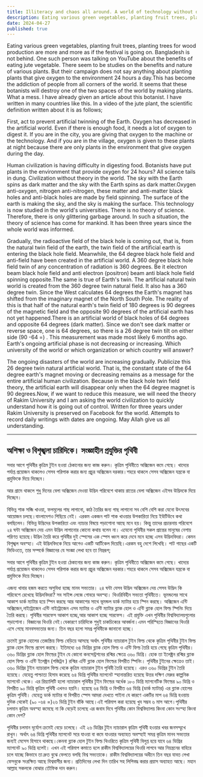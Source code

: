 ```yaml
---
title: Illiteracy and chaos all around. A world of technology without definition
description: Eating various green vegetables, planting fruit trees, planting trees for wood production are more and more as if the festival is going on. 
date: 2024-04-27
published: true
---
```



Eating various green vegetables, planting fruit trees, planting trees for wood production are more and more as if the festival is going on. Bangladesh is not behind. One such person was talking on YouTube about the benefits of eating jute vegetable. There seem to be studies on the benefits and nature of various plants.
But their campaign does not say anything about planting plants that give oxygen to the environment 24 hours a day.This has become the addiction of people from all corners of the world. It seems that these botanists will destroy one of the two spaces of the world by making plants. What a mess. I have already given an article about this botanist. I have written in many countries like this. In a video of the jute plant, the scientific definition written about it is as follows;

First, act to prevent artificial twinning of the Earth. Oxygen has decreased in the artificial world. Even if there is enough food, it needs a lot of oxygen to digest it. If you are in the city, you are giving that oxygen to the machine or the technology.
And if you are in the village, oxygen is given to these plants at night because there are only plants in the environment that give oxygen during the day.

Human civilization is having difficulty in digesting food. Botanists have put plants in the environment that provide oxygen for 24 hours? All science tails in dung. Civilization without theory in the world. The sky with the Earth spins as dark matter and the sky with the Earth spins as dark matter.Oxygen anti-oxygen, nitrogen anti-nitrogen, these matter and anti-matter black holes and anti-black holes are made by field spinning. The surface of the earth is making the sky, and the sky is making the surface. This technology is now studied in the world's universities. There is no theory of science. Therefore, there is only glittering garbage around. In such a situation, the theory of science has come for mankind. It has been three years since the whole world was informed.

Gradually, the radioactive field of the black hole is coming out, that is, from the natural twin field of the earth, the twin field of the artificial earth is entering the black hole field. Meanwhile, the 64 degree black hole field and anti-field have been created in the artificial world. A 360 degree black hole field twin of any concentration of radiation is 360 degrees. Be it electron beam black hole field and anti electron (positron) beam anti black hole field spinning opposite.The same is true of Earth's twin. The artificial natural twin world is created from the 360 ​​degree twin natural field. It also has a 360 degree twin. Since the West calculates 64 degrees the Earth's magnet has shifted from the imaginary magnet of the North South Pole. The reality of this is that half of the natural earth's twin field of 180 degrees is 90 degrees of the magnetic field and the opposite 90 degrees of the artificial earth has not yet happened.There is an artificial world of black holes of 64 degrees and opposite 64 degrees (dark matter). Since we don't see dark matter or reverse space, one is 64 degrees, so there is a 26 degree twin tilt on either side (90 -64 =) . This measurement was made most likely 6 months ago. Earth's ongoing artificial phase is not decreasing or increasing. Which university of the world or which organization or which country will answer?

The ongoing disasters of the world are increasing gradually. Publicize this 26 degree twin natural artificial world. That is, the constant state of the 64 degree earth's magnet moving or decreasing remains as a message for the entire artificial human civilization. Because in the black hole twin field theory, the artificial earth will disappear only when the 64 degree magnet is 90 degrees.Now, if we want to reduce this measure, we will need the theory of Rakim University and I am asking the world civilization to quickly understand how it is going out of control. Written for three years under Rakim University is preserved on Facebook for the world. Attempts to record daily writings with dates are ongoing. May Allah give us all understanding.

---

## অশিক্ষা ও বিশৃঙ্খলা চারিদিকে। সংজ্ঞাহীন প্রযুক্তির পৃথিবী

সবার আগে পৃথিবীর কৃত্রিম টুইন হওয়া ঠেকানোর জন‍্য কাজ করুন। কৃত্রিম পৃথিবীতে অক্সিজেন কমে গেছে। খাদ‍্যের পর্যাপ্ত প্রয়োজন থাকলেও সেসব পরিপাক করার জন‍্য প্রচুর অক্সিজেন দরকার।শহরে থাকলে সেসব অক্সিজেন যন্ত্রকে বা প্রযুক্তিকে দিয়ে দিচ্ছেন।

আর গ্রামে থাকলে শুধু দিনের বেলা অক্সিজেন দেওয়া উদ্ভিদ পরিবেশে থাকায় রাতের বেলা অক্সিজেন এইসব উদ্ভিদকে দিয়ে দিচ্ছেন।

বিভিন্ন শাক সব্জি খাওয়া, ফলমূলের গাছ লাগানো, কাঠ তৈরির জন‍্য গাছ লাগানো সব বেশি বেশি করা  যেনো উৎসবের আয়োজন চলছে।বাংলাদেশও পিছিয়ে নেই। এরকম একজন পাট শাক খাওয়ার উপকারিতা নিয়ে ইউটিউবে কথা বলছিলেন। বিভিন্ন উদ্ভিদের উপকারিতা এবং ন‍্যাচার বিষয়ে পড়াশোনা আছে মনে হয়।
কিন্তু তাদের প্রচারনায় পরিবেশে ২৪ ঘন্টা অক্সিজেন দেয় এমন উদ্ভিদ লাগানোর কোনো কথায় বলেন না। এযেনো পৃথিবীর সকল প্রান্তের মানুষের নেশায় পরিণত হয়েছে।উদ্ভিদ তৈরি করে পৃথিবীর দুই স্পেসের এক স্পেস ধ্বংস করে দেবে মনে হচ্ছে এসব উদ্ভিদবিদরা। কেমন বিশৃঙ্খল অবস্হা। এই উদ্ভিদবিদকে নিয়ে আগেও একটি আর্টিকেল দিয়েছি।এরকম বহু দেশে লিখেছি। পাট গাছের একটি ভিডিওতে, তার সম্পর্কে বিজ্ঞানের যে সংজ্ঞা লেখা হবে তা নিম্নরূপ;

সবার আগে পৃথিবীর কৃত্রিম টুইন হওয়া ঠেকানোর জন‍্য কাজ করুন। কৃত্রিম পৃথিবীতে অক্সিজেন কমে গেছে। খাদ‍্যের পর্যাপ্ত প্রয়োজন থাকলেও সেসব পরিপাক করার জন‍্য প্রচুর অক্সিজেন দরকার।শহরে থাকলে সেসব অক্সিজেন যন্ত্রকে বা প্রযুক্তিকে দিয়ে দিচ্ছেন।

এজন‍্য খাবার হজম করতে অসুবিধা হচ্ছে মানব সভ‍্যতার। ২৪ ঘন্টা যেসব উদ্ভিদ অক্সিজেন দেয় সেসব উদ্ভিদ কি পরিবেশে রেখেছে উদ্ভিদবিদরা? সব সাইন্স লেজে গোবরে অবস্হা। থিওরিবিহীন সভ‍্যতা পৃথিবীতে। ভূমন্ডলের সাথে আকাশ ডার্ক ম‍্যাটার হয়ে স্পিন করছে আর আকাশের সাথে ভূমন্ডল   ডার্ক ম‍্যাটার হয়ে স্পিন করছে। অক্সিজেন এন্টি অক্সিজেন,নাইট্রোজেন এন্টি নাইট্রোজেন এসব ম‍্যাটার ও এন্টি ম‍্যাটার ব্ল‍্যাক হোল ও এন্টি ব্ল‍্যাক হোল ফিল্ড স্পিনিং দিয়ে তৈরি করছে। পৃথিবীর সারফেস আকাশ হচ্ছে,আর আকাশ হচ্ছে সারফেস। এই প্রযুক্তি এখন পৃথিবীর বিশ্ববিদ্যালয়গুলোর পড়াশোনা। বিজ্ঞানের থিওরি নেই।যেকারণে চারিদিকে শুধুই চাকচিক‍্যের আবর্জনা।এমন পরিস্হিতে বিজ্ঞানের থিওরি এসে গেছে মানবসভ‍্যতার জন‍্য। তিন বছর হলো সমগ্র পৃথিবীকে জানানো হচ্ছে।

ক্রমেই ব্ল‍্যাক হোলের তেজস্ক্রিয় ফিল্ড বেড়িয়ে আসছে অর্থাৎ পৃথিবীর ন‍্যাচারাল টুইন ফিল্ড থেকে কৃত্রিম পৃথিবীর টুইন ফিল্ড ব্ল‍্যাক হোল ফিল্ডে প্রবেশ করছে। ইতিমধ‍্যে ৬৪ ডিগ্রির ব্ল‍্যাক হোল ফিল্ড ও এন্টি ফিল্ড তৈরি হয়ে গেছে কৃত্রিম পৃথিবীর। ৩৬০ ডিগ্রির ব্ল‍্যাক হোল ফিল্ডের টুইন যে কোনো কনসেন্ট্রশনের রশ্মির ক্ষেত্রে ৩৬০ ডিগ্রি। হোক তা ইলেক্ট্রন রশ্মির ব্ল‍্যাক হোল ফিল্ড ও এন্টি ইলেক্ট্রন (পজিট্রন )  রশ্মির এন্টি ব্ল‍্যাক হোল ফিল্ডের  বিপরীত স্পিনিং। পৃথিবীর টুইনের ক্ষেত্রেও তাই। ৩৬০ ডিগ্রির টুইন ন‍্যাচারাল ফিল্ড থেকে কৃত্রিম ন‍্যাচারাল টুইন পৃথিবী তৈরি হয়েছে। এরও ৩৬০ ডিগ্রির টুইন তৈরি হয়েছে। যেহেতু পাশ্চাত্য হিসাব করেছে ৬৪ ডিগ্রি পৃথিবীর ম‍্যাগনেট স্হানান্তরিত হয়েছে উত্তর দক্ষিণ মেরুর কাল্পনিক ম‍্যাগনেট থেকে। এর রিয়‍্যালিটি হলো ন‍্যাচারাল পৃথিবীর টুইন ফিল্ডের অর্ধেক ১৮০ ডিগ্রি ম‍্যাগনেটিক ফিল্ডের ৯০ ডিগ্রি ও বিপরীত  ৯০ ডিগ্রি কৃত্রিম পৃথিবী এখনও হয়নি। হয়েছে ৬৪ ডিগ্রি ও বিপরীত ৬৪ ডিগ্রি (ডার্ক ম‍্যাটার) এর ব্ল‍্যাক হোলের কৃত্রিম পৃথিবী। যেহেতু ডার্ক ম‍্যাটার বা বিপরীত স্পেস আমরা দেখতে পাইনা যে কারণে একটির মাপ ৬৪ ডিগ্রি হওয়ায়  দুদিক থেকেই (৯০ -৬৪ =)২৬ ডিগ্রি টুইন বাঁকি আছে।এই পরিমাপ করা হয়েছে খুব সম্ভব ৬ মাস আগে।পৃথিবীর চলমান কৃত্রিম অবস্হা কমেছে না কি বেড়েই চলেছে এর জবাব দিবে পৃথিবীর কোন বিশ্ববিদ্যালয় কিংবা কোন সংস্হা কিংবা কোন দেশ?

পৃথিবীর চলমান দূর্যোগ ক্রমেই বেড়ে চলেছে। এই ২৬ ডিগ্রির টুইন ন‍্যাচারাল কৃত্রিম পৃথিবী হওয়ার খবর জনসম্মুখে রাখুন। অর্থাৎ ৬৪ ডিগ্রি পৃথিবীর ম‍্যাগনেট সরে যাওয়া বা কমে যাওয়ার অব‍্যাহত অবস্হাই  সমগ্র কৃত্রিম মানব সভ‍্যতার জন‍্যই মেসেস হিসাবে থাকছে।কেননা ব্ল‍্যাক হোল টুইন ফিল্ড থিওরিতে কৃত্রিম পৃথিবী বিলুপ্ত হয়ে যাবে ৬৪ ডিগ্রির ম‍্যাগনেট ৯০ ডিগ্রি হলেই।
এখন এই পরিমাপ কমাতে হলে রাকীম বিশ্ববিদ্যালয়ের থিওরি লাগবে আর নিয়ন্ত্রনের বাহিরে চলে যাচ্ছে কিভাবে তা দ্রুত বুঝে ফেলতে বলছি বিশ্ব সভ‍্যতাকে। রাকীম বিশ্ববিদ‍‍্যালয়ের অধীনে তিন বছর যাবত লেখা ফেসবুকে সংরক্ষিত আছে বিশ্ববাসীর জন‍্য। প্রতিদিনের লেখা দিন তারিখ সহ লিপিবদ্ধ করার প্রয়াস অব‍্যাহত আছে। মহান আল্লাহ সকলকে বোঝার তৌফিক দান করুন।